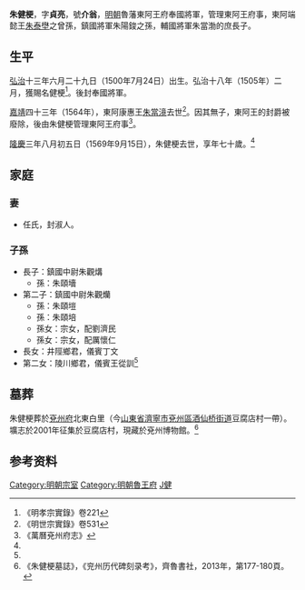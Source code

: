 '''朱健梗'''{{BD|1500年|7月24日|1569年|9月15日|catIdx=Z朱}}，字'''貞亮'''，號'''介翁'''，[[明朝|明朝]]魯藩東阿王府奉國將軍，管理東阿王府事，東阿端懿王[[朱泰壄|朱泰壄]]之曾孫，鎮國將軍朱陽鋑之孫，輔國將軍朱當渤的庶長子。

==生平==
[[弘治|弘治]]十三年六月二十九日（1500年7月24日）出生。弘治十八年（1505年）二月，獲賜名健梗<ref>《明孝宗實錄》卷221</ref>。後封奉國將軍。

[[嘉靖|嘉靖]]四十三年（1564年），東阿康惠王[[朱當滰|朱當滰]]去世<ref>《明世宗實錄》卷531</ref>。因其無子，東阿王的封爵被廢除，後由朱健梗管理東阿王府事<ref>《萬曆兗州府志》</ref>。

[[隆慶_(明朝)|隆慶]]三年八月初五日（1569年9月15日），朱健梗去世，享年七十歲。<ref name=zgg/>

==家庭==
===妻===
*任氏，封淑人。

===子孫===
*長子：鎮國中尉朱觀煹
**孫：朱頤墻
*第二子：鎮國中尉朱觀爤
**孫：朱頤塏
**孫：朱頤培
**孫女：宗女，配劉濟民
**孫女：宗女，配厲懷仁
*長女：井陘鄉君，儀賓丁文
*第二女：陵川鄉君，儀賓王從訓<ref name=zgg/>

==墓葬==
朱健梗葬於[[兗州府|兗州府]]北東白里（今[[山東省|山東省]][[濟寧市|濟寧市]][[兗州區|兗州區]][[酒仙桥街道_(济宁市)|酒仙桥街道]]豆腐店村一帶）。壙志於2001年征集於豆腐店村，現藏於兗州博物館。<ref name=zgg>《朱健梗墓誌》，《兖州历代碑刻录考》，齊魯書社，2013年，第177-180頁。</ref>

==参考资料==
{{reflist|}}

{{s-start}}
{{s-none|無|從父康惠王[[朱當滰|朱當滰]]在位}}
{{s-ttl|title=[[明朝藩王列表_(魯王系)#東阿國|明朝管理東阿王府事]]|years=1564年－1569年}}
{{s-aft|after=子鎮國中尉朱觀煹？}}
{{end}}

[[Category:明朝宗室|Category:明朝宗室]]
[[Category:明朝魯王府|Category:明朝魯王府]]
[[Category:朱姓|J健]]